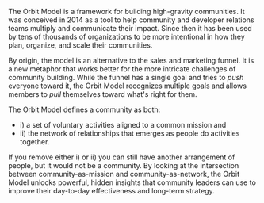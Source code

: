 The Orbit Model is a framework for building high-gravity communities.
It was conceived in 2014 as a tool to help community and developer relations teams
multiply and communicate their impact.
Since then it has been used by tens of thousands of organizations to be more intentional in
how they plan, organize, and scale their communities.

By origin, the model is an alternative to the sales and marketing funnel. It is a new metaphor that works better
for the more intricate challenges of community building.
While the funnel has a single
goal and tries to _push_ everyone toward it, the Orbit Model recognizes multiple goals and
allows members to _pull_ themselves toward what's right for them.

The Orbit Model defines a community as both:

- i) a set of voluntary activities aligned to a common mission and
- ii) the network of relationships that emerges as people do activities together.

If you remove
either i) or ii) you can still have another arrangement of people, but it would not be a community.
By looking at the intersection between community-as-mission and community-as-network, the Orbit
Model unlocks powerful, hidden insights that community leaders can use to improve their
day-to-day effectiveness and long-term strategy.
